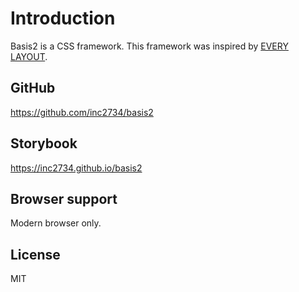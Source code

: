 
<Meta title="1. Introduction" />

# Introduction

Basis2 is a CSS framework. This framework was inspired by [EVERY LAYOUT](https://every-layout.dev/).

## GitHub

https://github.com/inc2734/basis2

## Storybook

https://inc2734.github.io/basis2

## Browser support

Modern browser only.

## License

MIT
